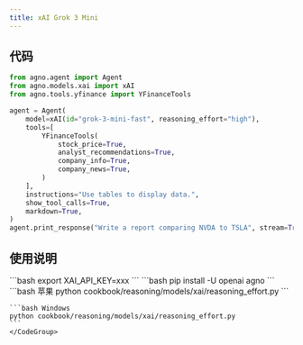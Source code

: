 ```yaml
---
title: xAI Grok 3 Mini
---
```

## 代码

```python cookbook/reasoning/models/xai/reasoning_effort.py
from agno.agent import Agent
from agno.models.xai import xAI
from agno.tools.yfinance import YFinanceTools

agent = Agent(
    model=xAI(id="grok-3-mini-fast", reasoning_effort="high"),
    tools=[
        YFinanceTools(
            stock_price=True,
            analyst_recommendations=True,
            company_info=True,
            company_news=True,
        )
    ],
    instructions="Use tables to display data.",
    show_tool_calls=True,
    markdown=True,
)
agent.print_response("Write a report comparing NVDA to TSLA", stream=True)

```

## 使用说明

<Steps>
  <Snippet file="create-venv-step.mdx" />

  <Step title="设置您的 API 密钥">
    ```bash
    export XAI_API_KEY=xxx
    ```
  </Step>

  <Step title="安装库">
    ```bash
    pip install -U openai agno
    ```
  </Step>

  <Step title="运行智能体">
    <CodeGroup>
    ```bash 苹果
    python cookbook/reasoning/models/xai/reasoning_effort.py
    ```

    ```bash Windows
    python cookbook/reasoning/models/xai/reasoning_effort.py
    ```
    </CodeGroup>
  </Step>
</Steps>
